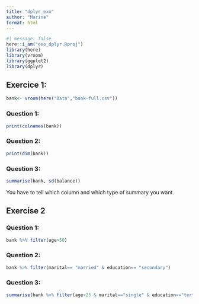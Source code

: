 ```yaml
---
title: "dplyr_exo"
author: "Marine"
format: html
---
```

```r
#| message: false
here::i_am("exo_dplyr.Rproj")
library(here)
library(vroom)
library(ggplot2)
library(dplyr)
```

## Exercice 1:

```r
bank<- vroom(here("Data","bank-full.csv"))
```

### Question 1: 
```r
print(colnames(bank))
```
### Question 2: 
```r
print(dim(bank))
```

### Question 3: 
```r
summarise(bank, sd(balance))
```
You have to tell which column and which type of summary you want. 

## Exercise 2

### Question 1: 
```r
bank %>% filter(age>50)
```
### Question 2: 
```r
bank %>% filter(marital== "married" & education== "secondary")
```
### Question 3:
```r
summarise(bank %>% filter(age<25 & marital=="single" & education=="tertiary"), sd(age))
```


